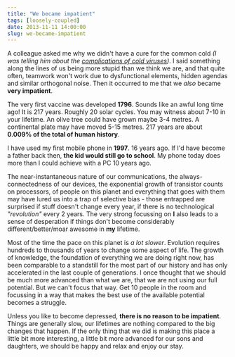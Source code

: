 ```yaml
---
title: "We became impatient"
tags: [loosely-coupled]
date: 2013-11-11 14:00:00
slug: we-became-impatient
---
```


A colleague asked me why we didn't have a cure for the common cold *(I was telling him about the [complications of cold viruses][1])*. I said something along the lines of us being more stupid than we think we are, and that quite often, teamwork won't work due to dysfunctional elements, hidden agendas and similar orthogonal noise.
Then it occurred to me that we *also* became **very impatient**.

The very first vaccine was developed **1796**. Sounds like an awful long time ago! It is 217 years. Roughly 20 solar cycles. You may witness about 7-10 in your lifetime. An olive tree could have grown maybe 3-4 metres. A continental plate may have moved 5-15 metres. 217 years are about **0.009% of the total of human history**.

I have used my first mobile phone in **1997**. 16 years ago. If I'd have become a father back then, **the kid would still go to school**. My phone today does more than I could achieve with a PC 10 years ago.

The near-instantaneous nature of our communications, the always-connectedness of our devices, the exponential growth of transistor counts on processors, of people on this planet and everything that goes with them may have lured us into a trap of selective bias - those entrapped are surprised if stuff doesn't change every year, if there is no technological *"revolution"* every 2 years. The very strong focussing on **I** also leads to a sense of desperation if things don't become considerably different/better/moar awesome in **my** lifetime.

Most of the time the pace on this planet is *a lot slower*. Evolution requires hundreds to thousands of years to change some aspect of life. The growth of knowledge, the foundation of everything we are doing right now, has been comparable to a standstill for the most part of our history and has only accelerated in the last couple of generations. I once thought that we should be much more advanced than what we are, that we are not using our full potential. But we can't focus that way. Get 10 people in the room and focussing in a way that makes the best use of the available potential becomes a struggle.

Unless you like to become depressed, **there is no reason to be impatient**. Things are generally slow, our lifetimes are nothing compared to the big changes that happen. If the only thing that we did is making this place a little bit more interesting, a little bit more advanced for our sons and daughters, we should be happy and relax and enjoy our stay.

  [1]: http://www.news.wisc.edu/22246
